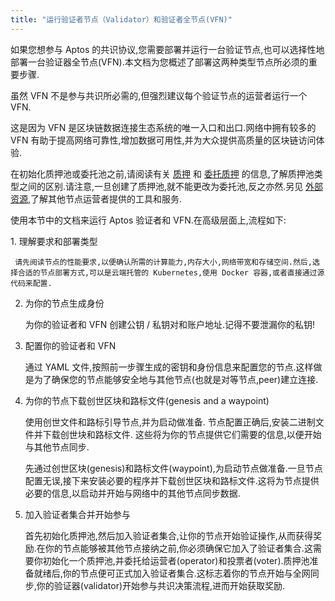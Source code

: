 ```yaml
---
title: "运行验证者节点（Validator）和验证者全节点(VFN)"
---
```



如果您想参与 Aptos 的共识协议,您需要部署并运行一台验证节点,也可以选择性地部署一台验证器全节点(VFN).本文档为您概述了部署这两种类型节点所必须的重要步骤.

<Aside type="note">
  虽然 VFN 不是参与共识所必需的,但强烈建议每个验证节点的运营者运行一个 VFN.

  这是因为 VFN 是区块链数据连接生态系统的唯一入口和出口.网络中拥有较多的 VFN 有助于提高网络可靠性,增加数据可用性,并为大众提供高质量的区块链访问体验.
</Aside>

在初始化质押池或委托池之前,请阅读有关 [质押](/zh/network/blockchain/staking) 和 [委托质押](/zh/network/blockchain/delegated-staking) 的信息,了解质押池类型之间的区别.请注意,一旦创建了质押池,就不能更改为委托池,反之亦然.另见 [外部资源](/zh/community/external-resources),了解其他节点运营者提供的工具和服务.

使用本节中的文档来运行 Aptos 验证者和 VFN.在高级层面上,流程如下:

<Steps>
  1. 理解要求和部署类型

     请先阅读节点的性能要求,以便确认所需的计算能力,内存大小,网络带宽和存储空间.然后,选择合适的节点部署方式,可以是云端托管的 Kubernetes,使用 Docker 容器,或者直接通过源代码来配置.

  2. 为你的节点生成身份

     为你的验证者和 VFN 创建公钥 / 私钥对和账户地址.记得不要泄漏你的私钥!

  3. 配置你的验证者和 VFN

     通过 YAML 文件,按照前一步骤生成的密钥和身份信息来配置您的节点.这样做是为了确保您的节点能够安全地与其他节点(也就是对等节点,peer)建立连接.

  4. 为你的节点下载创世区块和路标文件(genesis and a waypoint)

     使用创世文件和路标引导节点,并为启动做准备.
     节点配置正确后,安装二进制文件并下载创世块和路标文件.
     这些将为你的节点提供它们需要的信息,以便开始与其他节点同步.

     先通过创世区块(genesis)和路标文件(waypoint),为启动节点做准备.一旦节点配置无误,接下来安装必要的程序并下载创世区块和路标文件.这将为节点提供必要的信息,以启动并开始与网络中的其他节点同步数据.

  5. 加入验证者集合并开始参与

     首先初始化质押池,然后加入验证者集合,让你的节点开始验证操作,从而获得奖励.在你的节点能够被其他节点接纳之前,你必须确保它加入了验证者集合.这需要你初始化一个质押池,并委托给运营者(operator)和投票者(voter).质押池准备就绪后,你的节点便可正式加入验证者集合.这标志着你的节点开始与全网同步,你的验证器(validator)开始参与共识决策流程,进而开始获取奖励.
</Steps>
